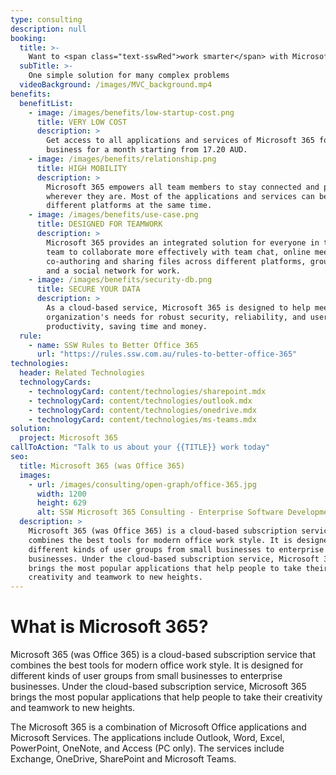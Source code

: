 ```yaml
---
type: consulting
description: null
booking:
  title: >-
    Want to <span class="text-sswRed">work smarter</span> with Microsoft 365?
  subTitle: >-
    One simple solution for many complex problems
  videoBackground: /images/MVC_background.mp4
benefits:
  benefitList:
    - image: /images/benefits/low-startup-cost.png
      title: VERY LOW COST
      description: >
        Get access to all applications and services of Microsoft 365 for 
        business for a month starting from 17.20 AUD.
    - image: /images/benefits/relationship.png
      title: HIGH MOBILITY
      description: >
        Microsoft 365 empowers all team members to stay connected and productive 
        wherever they are. Most of the applications and services can be run on 
        different platforms at the same time.
    - image: /images/benefits/use-case.png
      title: DESIGNED FOR TEAMWORK
      description: >
        Microsoft 365 provides an integrated solution for everyone in the 
        team to collaborate more effectively with team chat, online meetings, 
        co-authoring and sharing files across different platforms, group emails 
        and a social network for work.
    - image: /images/benefits/security-db.png
      title: SECURE YOUR DATA
      description: >
        As a cloud-based service, Microsoft 365 is designed to help meet the 
        organization's needs for robust security, reliability, and user 
        productivity, saving time and money.
  rule:
    - name: SSW Rules to Better Office 365
      url: "https://rules.ssw.com.au/rules-to-better-office-365"
technologies:
  header: Related Technologies
  technologyCards:
    - technologyCard: content/technologies/sharepoint.mdx
    - technologyCard: content/technologies/outlook.mdx
    - technologyCard: content/technologies/onedrive.mdx
    - technologyCard: content/technologies/ms-teams.mdx
solution:
  project: Microsoft 365
callToAction: "Talk to us about your {{TITLE}} work today"
seo:
  title: Microsoft 365 (was Office 365)
  images:
    - url: /images/consulting/open-graph/office-365.jpg
      width: 1200
      height: 629
      alt: SSW Microsoft 365 Consulting - Enterprise Software Development
  description: >
    Microsoft 365 (was Office 365) is a cloud-based subscription service that 
    combines the best tools for modern office work style. It is designed for 
    different kinds of user groups from small businesses to enterprise 
    businesses. Under the cloud-based subscription service, Microsoft 365 
    brings the most popular applications that help people to take their 
    creativity and teamwork to new heights.
---
```


# What is **Microsoft 365**?

<VideoEmbed url="https://www.youtube.com/watch?v=vnKk99kj44A" />

Microsoft 365 (was Office 365) is a cloud-based subscription service that combines the best tools
for modern office work style. It is designed for different kinds of user groups
from small businesses to enterprise businesses. Under the cloud-based
subscription service, Microsoft 365 brings the most popular applications that help
people to take their creativity and teamwork to new heights.

The Microsoft 365 is a combination of Microsoft Office applications and Microsoft
Services. The applications include Outlook, Word, Excel, PowerPoint, OneNote,
and Access (PC only). The services include Exchange, OneDrive, SharePoint and
Microsoft Teams.
